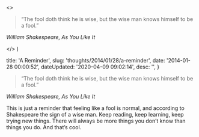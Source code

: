 

  <>
    <blockquote>
      <p>
        “The fool doth think he is wise, but the wise man knows himself to be a
        fool.”
      </p>
    </blockquote>
    <p>
      <em>William Shakespeare, As You Like It</em>
    </p>
  </>
)


  title: 'A Reminder',
  slug: 'thoughts/2014/01/28/a-reminder',
  date: '2014-01-28 00:00:52',
  dateUpdated: '2020-04-09 09:02:14',
  desc: '',
}

> “The fool doth think he is wise, but the wise man knows himself to be a fool.”

_William Shakespeare, As You Like It_

This is just a reminder that feeling like a fool is normal, and according to Shakespeare the sign of a wise man. Keep reading, keep learning, keep trying new things. There will always be more things you don’t know than things you do. And that’s cool.
